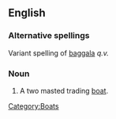 ==English==

===Alternative spellings===
Variant spelling of [[baggala]] ''q.v.''

===Noun===
{{infl|en|noun}}

# A two masted trading [[boat]].

[[Category:Boats]]